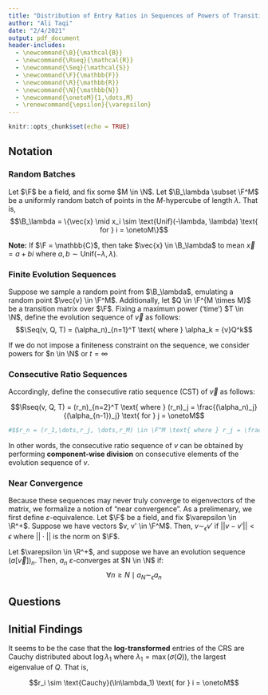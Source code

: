 ```yaml
---
title: "Distribution of Entry Ratios in Sequences of Powers of Transition Matrices"
author: "Ali Taqi"
date: "2/4/2021"
output: pdf_document
header-includes:
  - \newcommand{\B}{\mathcal{B}}
  - \newcommand{\Rseq}{\mathcal{R}}
  - \newcommand{\Seq}{\mathcal{S}}
  - \newcommand{\F}{\mathbb{F}}
  - \newcommand{\R}{\mathbb{R}}
  - \newcommand{\N}{\mathbb{N}}
  - \newcommand{\onetoM}{1,\dots,M}
  - \renewcommand{\epsilon}{\varepsilon}
---
```


```r
knitr::opts_chunk$set(echo = TRUE)
```

## Notation

### Random Batches

Let $\F$ be a field, and fix some $M \in \N$. Let $\B_\lambda \subset \F^M$ be a uniformly random batch of points in the $M$-hypercube of length $\lambda$. That is, 
$$\B_\lambda = \{\vec{x} \mid x_i \sim \text{Unif}(-\lambda, \lambda) \text{ for } i = \onetoM\}$$

$\textbf{Note:}$ If $\F = \mathbb{C}$, then take $\vec{x} \in \B_\lambda$ to mean $\vec{x} = a + bi \text{ where } a,b \sim \text{Unif}(-\lambda,\lambda)$.

### Finite Evolution Sequences

Suppose we sample a random point from $\B_\lambda$, emulating a random point $\vec{v} \in \F^M$. Additionally, let $Q \in \F^{M \times M}$ be a transition matrix over $\F$. Fixing a maximum power ('time') $T \in \N$, define the evolution sequence of $\vec{v}$ as follows:
$$\Seq(v, Q, T) = (\alpha_n)_{n=1}^T \text{ where } \alpha_k = {v}Q^k$$

If we do not impose a finiteness constraint on the sequence, we consider powers for $n \in \N$ or $t = \infty$

### Consecutive Ratio Sequences

Accordingly, define the consecutive ratio sequence (CST) of $\vec{v}$ as follows:

$$\Rseq(v, Q, T) = (r_n)_{n=2}^T \text{ where } (r_n)_j = \frac{(\alpha_n)_j}{(\alpha_{n-1})_j} \text{ for } j = \onetoM$$

```r
#$$r_n = (r_1,\dots,r_j, \dots,r_M) \in \F^M \text{ where } r_j = \frac{(\alpha_n)_j}{(\alpha_{n-1})_j} \text{ for } j = \onetoM$$
```


In other words, the consecutive ratio sequence of $v$ can be obtained by performing $\textbf{component-wise division}$ on consecutive elements of the evolution sequence of $v$.

### Near Convergence

Because these sequences may never truly converge to eigenvectors of the matrix, we formalize a notion of "near convergence". As a prelimenary, we first define $\varepsilon$-equivalence. Let $\F$ be a field, and fix $\varepsilon \in \R^+$. Suppose we have vectors $v, v' \in \F^M$. Then, $v \sim_\epsilon v'$ if $||v - v'|| < \epsilon$ where $|| \cdot ||$ is the norm on $\F$.


Let $\varepsilon \in \R^+$, and suppose we have an evolution sequence $(a[\vec{v}])_n$. Then, $a_n$ $\varepsilon$-converges at $N \in \N$ if:
$$\forall n \geq N \mid  a_N \sim_\epsilon a_n$$

\newpage

## Questions

\begin{enumerate}
  \item How are the entries of the CRS distributed? Are they normal, and if so, what is its mean?
  \item Are the entries of the CRS i.i.d as $t \to \infty$?
  \item For an Erdos-Renyi matrix, is the mixing time $t$ dependent on the parameter $p$?
  \item What impact does the running time parameter $T$ have on $\sigma$ (the variance of the distribution of the CRS entries)? 
\end{enumerate}

## Initial Findings

It seems to be the case that the $\textbf{log-transformed}$ entries of the CRS are Cauchy distributed about $\log{\lambda_1}$ where $\lambda_1 = \max(\sigma(Q))$, the largest eigenvalue of $Q$. That is,

$$r_i \sim \text{Cauchy}(\ln\lambda_1) \text{ for } i = \onetoM$$
